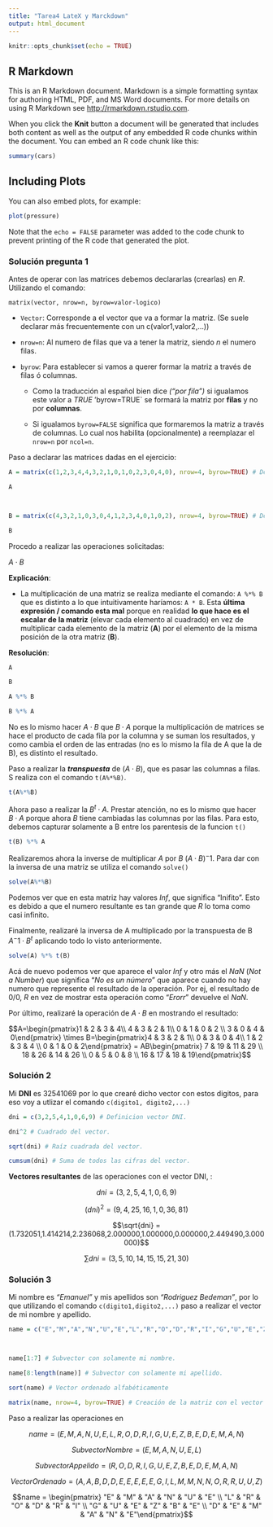 ```yaml
---
title: "Tarea4 LateX y Marckdown"
output: html_document
---
```


```r
knitr::opts_chunk$set(echo = TRUE)
```

## R Markdown

This is an R Markdown document. Markdown is a simple formatting syntax for authoring HTML, PDF, and MS Word documents. For more details on using R Markdown see <http://rmarkdown.rstudio.com>.

When you click the **Knit** button a document will be generated that includes both content as well as the output of any embedded R code chunks within the document. You can embed an R code chunk like this:

```r
summary(cars)
```

## Including Plots

You can also embed plots, for example:

```r
plot(pressure)
```

Note that the `echo = FALSE` parameter was added to the code chunk to prevent printing of the R code that generated the plot.
















### Solución pregunta 1





Antes de operar con las matrices debemos declararlas (crearlas) en $R$. Utilizando el comando:





`matrix(vector, nrow=n, byrow=valor-logico)`



* `Vector`: Corresponde a el vector que va a formar la matriz. (Se suele declarar más frecuentemente con un c(valor1,valor2,...))

* `nrow=n`: Al numero de filas que va a tener la matriz, siendo $n$ el numero filas.

* `byrow`: Para establecer si vamos a querer formar la matriz a través de filas ó columnas.

    + Como la traducción al español bien dice _("por fila")_ si igualamos este valor a $TRUE$ 'byrow=TRUE` se formará la matriz por **filas** y no por **columnas**.

    + Si igualamos `byrow=FALSE` significa que formaremos la matriz a través de columnas. Lo cual nos habilita (opcionalmente) a reemplazar el `nrow=n` por `ncol=n`.

   



Paso a declarar las matrices dadas en el ejercicio:



```r



A = matrix(c(1,2,3,4,4,3,2,1,0,1,0,2,3,0,4,0), nrow=4, byrow=TRUE) # Declaración primer matriz "A"

A



B = matrix(c(4,3,2,1,0,3,0,4,1,2,3,4,0,1,0,2), nrow=4, byrow=TRUE) # Declaración primer matriz "B"

B

```

Procedo a realizar las operaciones solicitadas:



$A \cdot B$



**Explicación**:



* La multiplicación de una matriz se realiza mediante el comando: `A %*% B` que es distinto a lo que intuitivamente  haríamos: `A * B`. Esta **última expresión / comando esta mal** porque en realidad **lo que hace es el escalar de la matriz** (elevar cada elemento al cuadrado) en vez de multiplicar cada elemento de la matriz (**A**) por el elemento de la misma posición de la otra matriz (**B**).





**Resolución**:



```r

A

B

A %*% B

B %*% A

```

No es lo mismo hacer $A \cdot B$ que $B \cdot A$ porque la multiplicación de matrices se hace el producto de cada fila por la columna y se suman los resultados, y como cambia el orden de las entradas (no es lo mismo la fila de A que la de B), es distinto el resultado.



Paso a realizar la **_transpuesta_** de $(A \cdot B)$, que es pasar las columnas a filas. S realiza con el comando `t(A%*%B)`.



```r

t(A%*%B)

```

Ahora paso a realizar la $B^t \cdot A$. Prestar atención, no es lo mismo que hacer $B \cdot A$ porque ahora $B$ tiene cambiadas las columnas por las filas. Para esto, debemos capturar solamente a B entre los parentesis de la funcion `t()`



```r

t(B) %*% A

```



Realizaremos ahora la inverse de multiplicar $A$ por $B$ $(A \cdot B)^-1$. Para dar con la inversa de una matriz se utiliza el comando `solve()`



```r

solve(A%*%B)

```

Podemos ver que en esta matriz hay valores $Inf$, que significa "Inifito". Esto es debido a que el numero resultante es tan grande que $R$ lo toma como casi infinito.



Finalmente, realizaré la inversa de A multiplicado por la transpuesta de B $A^-1 \cdot B^t$ aplicando todo lo visto anteriormente.



```r

solve(A) %*% t(B)

```

Acá de nuevo podemos ver que aparece el valor $Inf$ y otro más el $NaN$ (_Not a Number_) que significa "_No es un número_" que aparece cuando no hay numero que represente el resultado de la operación. Por ej, el resultado de $0/0$, $R$ en vez de mostrar esta operación como "_Erorr_" devuelve el $NaN$.



Por último, realizaré la operación de $A \cdot B$ en \LaTeX mostrando el resultado:



$$A=\begin{pmatrix}1 & 2 & 3 & 4\\ 4 & 3 & 2 & 1\\ 0 & 1 & 0 & 2 \\ 3 & 0 & 4 & 0\end{pmatrix} \times  B=\begin{pmatrix}4 & 3 & 2 & 1\\ 0 & 3 & 0 & 4\\ 1 & 2 & 3 & 4 \\ 0 & 1 & 0 & 2\end{pmatrix}  = AB\begin{pmatrix} 7 & 19 & 11 & 29 \\ 18 & 26 & 14 & 26 \\ 0 & 5 & 0 & 8 \\ 16 & 17 & 18 & 19\end{pmatrix}$$


















### Solución 2



Mi **DNI** es 32541069 por lo que crearé dicho vector con estos digitos, para eso voy a utlizar el comando `c(digito1, digito2,...)`



```r

dni = c(3,2,5,4,1,0,6,9) # Definicion vector DNI.

dni^2 # Cuadrado del vector.

sqrt(dni) # Raíz cuadrada del vector.

cumsum(dni) # Suma de todos las cifras del vector.

```



**Vectores resultantes** de las operaciones con el vector DNI, \LaTeX:



$$dni = (3,2,5,4,1,0,6,9)$$



$$(dni)^2 = (9,4,25,16,1,0,36,81)$$



$$\sqrt{dni} = (1.732051,1.414214,2.236068,2.000000,1.000000,0.000000,2.449490,3.000000)$$



$$\sum{dni} = (3,5,10,14,15,15,21,30)$$















### Solución 3



Mi nombre es _"Emanuel"_ y mis apellidos son _"Rodriguez Bedeman"_, por lo que utilizando el comando `c(digito1,digito2,...)` paso a realizar el vector de mi nombre y apellido.



```r

name = c("E","M","A","N","U","E","L","R","O","D","R","I","G","U","E","Z","B","E","D","E","M","A","N") #Declaración del vector name



name[1:7] # Subvector con solamente mi nombre.

name[8:length(name)] # Subvector con solamente mi apellido.

sort(name) # Vector ordenado alfabéticamente

matrix(name, nrow=4, byrow=TRUE) # Creación de la matriz con el vector "name"

```



Paso a realizar las operaciones en \LaTeX

$$name = (E,M,A,N,U,E,L,R,O,D,R,I,G,U,E,Z,B,E,D,E,M,A,N)$$

$$Subvector Nombre = (E,M,A,N,U,E,L) $$



$$Subvector Appelido = (R,O,D,R,I,G,U,E,Z,B,E,D,E,M,A,N) $$



$$Vector Ordenado = (A,A,B,D,D,E,E,E,E,E,G,I,L,M,M,N,N,O,R,R,U,U,Z)$$



$$name = \begin{pmatrix} "E" & "M" & "A" & "N" & "U" & "E" \\ "L" & "R" & "O" & "D" & "R" & "I" \\ "G" & "U" & "E" & "Z" & "B" & "E" \\ "D" & "E" & "M" & "A" & "N" & "E"\end{pmatrix}$$